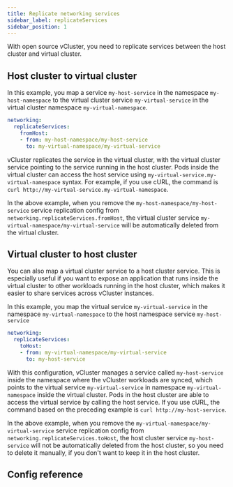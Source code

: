 ```yaml
---
title: Replicate networking services
sidebar_label: replicateServices
sidebar_position: 1
---
```



With open source vCluster, you need to replicate services between the host cluster and virtual cluster.

## Host cluster to virtual cluster

In this example, you map a service `my-host-service` in the namespace `my-host-namespace` to the virtual cluster service `my-virtual-service` in the virtual cluster namespace `my-virtual-namespace`.

```yaml
networking:
  replicateServices:
    fromHost:
    - from: my-host-namespace/my-host-service
      to: my-virtual-namespace/my-virtual-service
```

vCluster replicates the service in the virtual cluster, with the virtual cluster service pointing to the service running in the host cluster. Pods inside the virtual cluster can access the host service using `my-virtual-service.my-virtual-namespace` syntax. For example, if you use cURL, the command is `curl http://my-virtual-service.my-virtual-namespace`.

In the above example, when you remove the `my-host-namespace/my-host-service` service replication config from `networking.replicateServices.fromHost`,
the virtual cluster service `my-virtual-namespace/my-virtual-service` will be automatically deleted from the virtual cluster.

## Virtual cluster to host cluster

You can also map a virtual cluster service to a host cluster service. This is especially useful if you want to expose an application that runs inside the virtual cluster to other workloads running in the host cluster, which makes it easier to share services across vCluster instances.

In this example, you map the virtual service `my-virtual-service` in the namespace `my-virtual-namespace` to the host namespace service `my-host-service`

```yaml
networking:
  replicateServices:
    toHost:
    - from: my-virtual-namespace/my-virtual-service
      to: my-host-service
```

With this configuration, vCluster manages a service called `my-host-service` inside the namespace where the vCluster workloads are synced, which points to the virtual service `my-virtual-service` in namespace `my-virtual-namespace` inside the virtual cluster. Pods in the host cluster are able to access the virtual service by calling the host service. If you use cURL, the command based on the preceding example is `curl http://my-host-service`.

In the above example, when you remove the `my-virtual-namespace/my-virtual-service` service replication config from
`networking.replicateServices.toHost`, the host cluster service `my-host-service` will not be automatically deleted from
the host cluster, so you need to delete it manually, if you don't want to keep it in the host cluster.

## Config reference

<ReplicateServices/>
